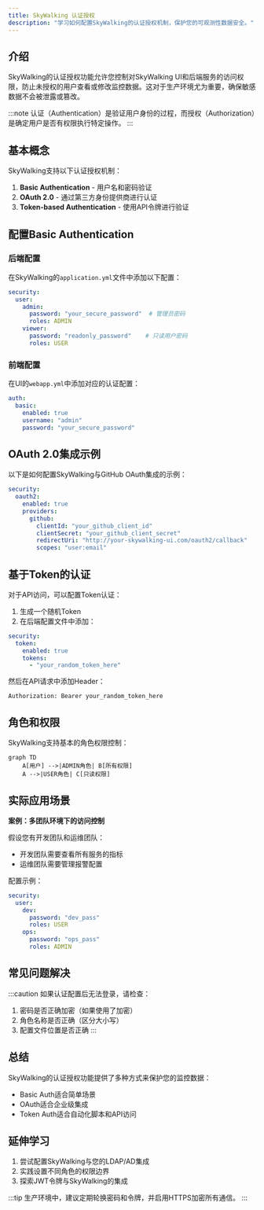 ```yaml
---
title: SkyWalking 认证授权
description: "学习如何配置SkyWalking的认证授权机制，保护您的可观测性数据安全。"
---
```


## 介绍

SkyWalking的认证授权功能允许您控制对SkyWalking UI和后端服务的访问权限，防止未授权的用户查看或修改监控数据。这对于生产环境尤为重要，确保敏感数据不会被泄露或篡改。

:::note
认证（Authentication）是验证用户身份的过程，而授权（Authorization）是确定用户是否有权限执行特定操作。
:::

## 基本概念

SkyWalking支持以下认证授权机制：

1. **Basic Authentication** - 用户名和密码验证
2. **OAuth 2.0** - 通过第三方身份提供商进行认证
3. **Token-based Authentication** - 使用API令牌进行验证

## 配置Basic Authentication

### 后端配置

在SkyWalking的`application.yml`文件中添加以下配置：

```yaml
security:
  user:
    admin: 
      password: "your_secure_password"  # 管理员密码
      roles: ADMIN
    viewer:
      password: "readonly_password"    # 只读用户密码
      roles: USER
```

### 前端配置

在UI的`webapp.yml`中添加对应的认证配置：

```yaml
auth:
  basic:
    enabled: true
    username: "admin"
    password: "your_secure_password"
```

## OAuth 2.0集成示例

以下是如何配置SkyWalking与GitHub OAuth集成的示例：

```yaml
security:
  oauth2:
    enabled: true
    providers:
      github:
        clientId: "your_github_client_id"
        clientSecret: "your_github_client_secret"
        redirectUri: "http://your-skywalking-ui.com/oauth2/callback"
        scopes: "user:email"
```

## 基于Token的认证

对于API访问，可以配置Token认证：

1. 生成一个随机Token
2. 在后端配置文件中添加：

```yaml
security:
  token:
    enabled: true
    tokens:
      - "your_random_token_here"
```

然后在API请求中添加Header：
```
Authorization: Bearer your_random_token_here
```

## 角色和权限

SkyWalking支持基本的角色权限控制：

```mermaid
graph TD
    A[用户] -->|ADMIN角色| B[所有权限]
    A -->|USER角色| C[只读权限]
```

## 实际应用场景

**案例：多团队环境下的访问控制**

假设您有开发团队和运维团队：
- 开发团队需要查看所有服务的指标
- 运维团队需要管理报警配置

配置示例：

```yaml
security:
  user:
    dev:
      password: "dev_pass"
      roles: USER
    ops:
      password: "ops_pass"
      roles: ADMIN
```

## 常见问题解决

:::caution
如果认证配置后无法登录，请检查：
1. 密码是否正确加密（如果使用了加密）
2. 角色名称是否正确（区分大小写）
3. 配置文件位置是否正确
:::

## 总结

SkyWalking的认证授权功能提供了多种方式来保护您的监控数据：
- Basic Auth适合简单场景
- OAuth适合企业级集成
- Token Auth适合自动化脚本和API访问

## 延伸学习

1. 尝试配置SkyWalking与您的LDAP/AD集成
2. 实践设置不同角色的权限边界
3. 探索JWT令牌与SkyWalking的集成

:::tip
生产环境中，建议定期轮换密码和令牌，并启用HTTPS加密所有通信。
:::